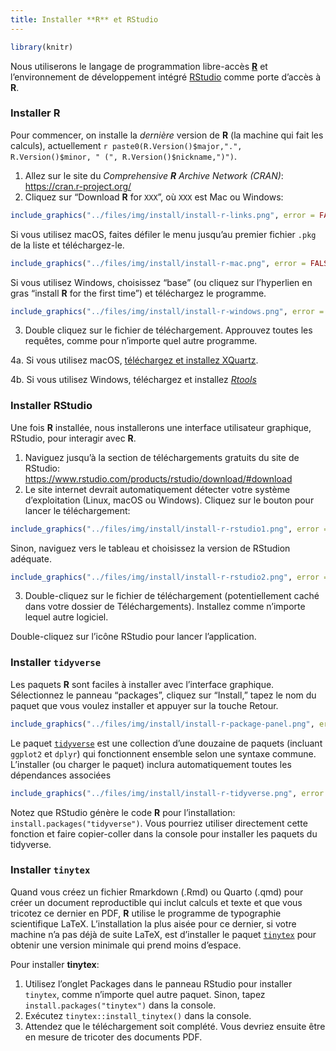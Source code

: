 ```yaml
---
title: Installer **R** et RStudio
---
```



```r
library(knitr)
```

Nous utiliserons le langage de programmation libre-accès [**R**](https://cran.r-project.org/) et l'environnement de développement intégré [RStudio](https://www.rstudio.com/) comme porte d'accès à **R**.


### Installer **R**

Pour commencer, on installe la *dernière* version de **R** (la machine qui fait les calculs), actuellement `r paste0(R.Version()$major,".", R.Version()$minor, " (", R.Version()$nickname,")")`.

1. Allez sur le site du *Comprehensive **R** Archive Network (CRAN)*: <https://cran.r-project.org/>
2. Cliquez sur "Download **R** for `XXX`", où `XXX` est Mac ou Windows:

```r
include_graphics("../files/img/install/install-r-links.png", error = FALSE)
```
Si vous utilisez macOS, faites défiler le menu jusqu'au premier fichier `.pkg` de la liste et téléchargez-le.
    
```r
include_graphics("../files/img/install/install-r-mac.png", error = FALSE)
```
    
Si vous utilisez Windows, choisissez "base" (ou cliquez sur l'hyperlien en gras "install **R** for the first time") et téléchargez le programme. 
    
```r
include_graphics("../files/img/install/install-r-windows.png", error = FALSE)
```

3. Double cliquez sur le fichier de téléchargement. Approuvez toutes les requêtes, comme pour n'importe quel autre programme.

4a. Si vous utilisez macOS, [téléchargez et installez XQuartz](https://www.xquartz.org/). 

4b. Si vous utilisez Windows, téléchargez et installez [*Rtools*](https://cran.r-project.org/bin/windows/Rtools/)

### Installer RStudio

Une fois **R** installée, nous installerons une interface utilisateur graphique, RStudio, pour interagir avec **R**.

1. Naviguez jusqu'à la section de téléchargements gratuits du site de RStudio: <https://www.rstudio.com/products/rstudio/download/#download>
2. Le site internet devrait automatiquement détecter votre système d'exploitation (Linux, macOS ou Windows). Cliquez sur le bouton pour lancer le téléchargement:

```r
include_graphics("../files/img/install/install-r-rstudio1.png", error = FALSE)
```
Sinon, naviguez vers le tableau et choisissez la version de RStudion adéquate.

```r
include_graphics("../files/img/install/install-r-rstudio2.png", error = FALSE)
```

3. Double-cliquez sur le fichier de téléchargement (potentiellement caché dans votre dossier de Téléchargements). Installez comme n'importe lequel autre logiciel.

Double-cliquez sur l'icône RStudio pour lancer l'application.


### Installer `tidyverse`

Les paquets **R** sont faciles à installer avec l'interface graphique. Sélectionnez le panneau "packages", cliquez sur "Install," tapez le nom du paquet que vous voulez installer et appuyer sur la touche Retour.

```r
include_graphics("../files/img/install/install-r-package-panel.png", error = FALSE)
```

Le paquet [`tidyverse`](https://www.tidyverse.org/) est une collection d'une douzaine de paquets (incluant `ggplot2` et `dplyr`) qui fonctionnent ensemble selon une syntaxe commune. L'installer (ou charger le paquet) inclura automatiquement toutes les dépendances associées

```r
include_graphics("../files/img/install/install-r-tidyverse.png", error = FALSE)
```

Notez que RStudio  génère le code **R** pour l'installation: `install.packages("tidyverse")`. Vous pourriez utiliser directement cette fonction et faire copier-coller dans la console pour installer les paquets du tidyverse.


### Installer `tinytex`

Quand vous créez un fichier Rmarkdown (.Rmd) ou Quarto (.qmd) pour créer un document reproductible qui inclut calculs et texte et que vous tricotez ce dernier en PDF, **R** utilise le programme de typographie scientifique LaTeX. L'installation la plus aisée pour ce dernier, si votre machine n'a pas déjà de suite LaTeX, est d'installer le paquet [`tinytex`](https://yihui.org/tinytex/) pour obtenir une version minimale qui prend moins d'espace.

Pour installer **tinytex**:

1. Utilisez l'onglet Packages dans le panneau RStudio pour installer `tinytex`, comme n'importe quel autre paquet. Sinon, tapez `install.packages("tinytex")` dans la console.
2. Exécutez `tinytex::install_tinytex()` dans la console.
3. Attendez que le téléchargement soit complété. Vous devriez ensuite être en mesure de tricoter des documents PDF.

